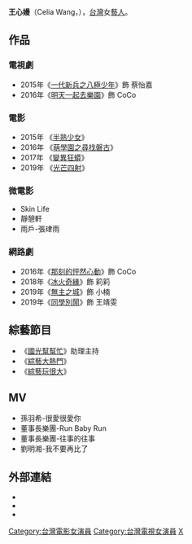 {{BLP unsourced|time=2022-03-31T04:20:35+00:00}}
{{notability unreferenced|time=2021-06-01}}
{{藝人
| 姓名 = 王心嫚
| 類型 = 女藝人
| 圖片 =
| 圖片尺寸 = 
| 圖片簡介 = 
| 羅馬拼音 = 
| 英文名 = Celia Wang
| 綽號 = 嫚嫚
| 國籍 = {{ROC}}
| 籍貫 = 
| 出生日期 = {{date|1988年4月22日|}}
| 出生地點 = {{TWN}}
| 職業 = [[演員|演員]]
| 語言 =  [[國語|國語]]、 [[台語|台語]] 、[[英語|英語]]
| imdb = 7232079
| 出道作 = 
| 出道日期 =
| 活躍年代 =  
| 代表作 = 
| 經紀公司 = 
| 網站 = 
}} 
'''王心嫚'''（Celia Wang，{{bd|1988年|4月22日||}}），[[台灣|台灣]]女[[藝人|藝人]]。

==作品==
===電視劇===
*2015年《[[一代新兵之八極少年|一代新兵之八極少年]]》飾 蔡怡嘉
*2016年《[[明天一起去樂園|明天一起去樂園]]》飾 CoCo

===電影===
*2015年 《[[半熟少女|半熟少女]]》
*2016年 《[[萌學園之尋找磐古|萌學園之尋找磐古]]》
*2017年 《[[變異狂蟒|變異狂蟒]]》
*2019年 《[[光芒四射|光芒四射]]》

===微電影===
*Skin Life
*靜憩軒
*雨戶-張珒雨

===網路劇===
*2016年《[[那刻的怦然心動|那刻的怦然心動]]》飾 CoCo
*2018年《[[冰火奇緣|冰火奇緣]]》飾 筣筣
*2019年《[[無主之城|無主之城]]》飾 小楠
*2019年《[[同學別鬧|同學別鬧]]》飾 王靖雯

==綜藝節目==
*《[[國光幫幫忙|國光幫幫忙]]》助理主持
*《[[綜藝大熱門|綜藝大熱門]]》
*《[[綜藝玩很大|綜藝玩很大]]》

==MV==
*孫羽希-很愛很愛你
*董事長樂團-Run Baby Run
*董事長樂團-往事的往事
*劉明湘-我不要再比了

==外部連結==
*{{Facebook|celia0422|王心嫚Celia}}
*{{Sinaweibo|1975044587|王心嫚Celia}}
*{{hkmdb name|77426}}

[[Category:台灣電影女演員|Category:台灣電影女演員]]
[[Category:台灣電視女演員|Category:台灣電視女演員]]
[[Category:王姓|X]]